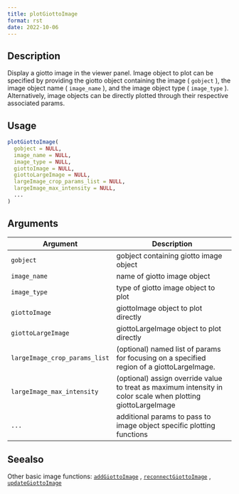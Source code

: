 ```yaml
--- 
title: plotGiottoImage 
format: rst 
date: 2022-10-06 
--- 
```


## Description

Display a giotto image in the viewer panel. Image object to plot
 can be specified by providing the giotto object containing the image ( `gobject` ),
 the image object name ( `image_name` ), and the image object type ( `image_type` ).
 Alternatively, image objects can be directly plotted through their respective
 associated params.


## Usage

```r
plotGiottoImage(
  gobject = NULL,
  image_name = NULL,
  image_type = NULL,
  giottoImage = NULL,
  giottoLargeImage = NULL,
  largeImage_crop_params_list = NULL,
  largeImage_max_intensity = NULL,
  ...
)
```


## Arguments

Argument      |Description
------------- |----------------
`gobject`     |     gobject containing giotto image object
`image_name`     |     name of giotto image object
`image_type`     |     type of giotto image object to plot
`giottoImage`     |     giottoImage object to plot directly
`giottoLargeImage`     |     giottoLargeImage object to plot directly
`largeImage_crop_params_list`     |     (optional) named list of params for focusing on a specified region of a giottoLargeImage.
`largeImage_max_intensity`     |     (optional) assign override value to treat as maximum intensity in color scale when plotting giottoLargeImage
`...`     |     additional params to pass to image object specific plotting functions


## Seealso

Other basic image functions:
 [`addGiottoImage`](#addgiottoimage) ,
 [`reconnectGiottoImage`](#reconnectgiottoimage) ,
 [`updateGiottoImage`](#updategiottoimage)


